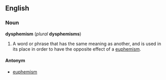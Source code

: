 ==English==
===Noun===
'''dysphemism''' (''plural'' '''dysphemisms''')

#A word or phrase that has the same meaning as another, and is used in its place in order to have the opposite effect of a [[euphemism]].

====Antonym====
*[[euphemism]]